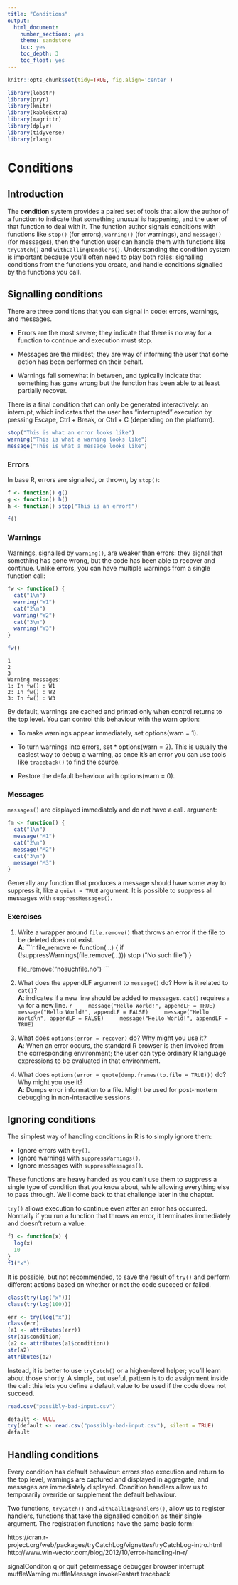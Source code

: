 ```yaml
---
title: "Conditions"
output:
  html_document:
    number_sections: yes
    theme: sandstone
    toc: yes
    toc_depth: 3
    toc_float: yes
---
```


```r
knitr::opts_chunk$set(tidy=TRUE, fig.align='center')
```

```r
library(lobstr)
library(pryr)
library(knitr)
library(kableExtra)
library(magrittr)
library(dplyr)
library(tidyverse)
library(rlang)
```

# Conditions
## Introduction
The **condition** system provides a paired set of tools that allow the author of a function to indicate that something unusual is happening, and the user of that function to deal with it. The function author signals conditions with functions like `stop()` (for errors), `warning()` (for warnings), and `message()` (for messages), then the function user can handle them with functions like `tryCatch()` and `withCallingHandlers()`. Understanding the condition system is important because you’ll often need to play both roles: signalling conditions from the functions you create, and handle conditions signalled by the functions you call.

## Signalling conditions
There are three conditions that you can signal in code: errors, warnings, and messages.

* Errors are the most severe; they indicate that there is no way for a function to continue and execution must stop.

* Messages are the mildest; they are way of informing the user that some action has been performed on their behalf.

* Warnings fall somewhat in between, and typically indicate that something has gone wrong but the function has been able to at least partially recover.

There is a final condition that can only be generated interactively: an interrupt, which indicates that the user has “interrupted” execution by pressing Escape, Ctrl + Break, or Ctrl + C (depending on the platform).

```r
stop("This is what an error looks like")
warning("This is what a warning looks like")
message("This is what a message looks like")
```

### Errors
In base R, errors are signalled, or thrown, by `stop()`:
```r
f <- function() g()
g <- function() h()
h <- function() stop("This is an error!")

f()
```

### Warnings
Warnings, signalled by `warning()`, are weaker than errors: they signal that something has gone wrong, but the code has been able to recover and continue. Unlike errors, you can have multiple warnings from a single function call:
```r
fw <- function() {
  cat("1\n")
  warning("W1")
  cat("2\n")
  warning("W2")
  cat("3\n")
  warning("W3")
}

fw()
```

```
1
2
3
Warning messages:
1: In fw() : W1
2: In fw() : W2
3: In fw() : W3
```

By default, warnings are cached and printed only when control returns to the top level. You can control this behaviour with the warn option:

* To make warnings appear immediately, set options(warn = 1).

* To turn warnings into errors, set * options(warn = 2). This is usually the easiest way to debug a warning, as once it’s an error you can use tools like `traceback()` to find the source.

* Restore the default behaviour with options(warn = 0).

### Messages
`messages()` are displayed immediately and do not have a call. argument:
```r
fm <- function() {
  cat("1\n")
  message("M1")
  cat("2\n")
  message("M2")
  cat("3\n")
  message("M3")
}
```

Generally any function that produces a message should have some way to suppress it, like a `quiet = TRUE` argument. It is possible to suppress all messages with `suppressMessages()`.

### Exercises
1. Write a wrapper around `file.remove()` that throws an error if the file to be deleted does not exist.  
**A**:
    ```r
    file_remove <- function(...) {
      if (!suppressWarnings(file.remove(...))) stop ("No such file")
    }
    
    file_remove("nosuchfile.no")
    ```

2. What does the appendLF argument to `message()` do? How is it related to `cat()`?  
**A**: indicates if a new line should be added to messages. `cat()` requires a `\n` for a new line.
    ```r
    message("Hello World!", appendLF = TRUE)
    message("Hello World!", appendLF = FALSE)
    message("Hello World\n", appendLF = FALSE)
    message("Hello World!", appendLF = TRUE)
    ```

3. What does `options(error = recover)` do? Why might you use it?  
**A**: When an error occurs, the standard R browser is then invoked from the corresponding environment; the user can type ordinary R language expressions to be evaluated in that environment.

4. What does `options(error = quote(dump.frames(to.file = TRUE)))` do? Why might you use it?  
**A**: Dumps error information to a file. Might be used for post-mortem debugging in non-interactive sessions.

## Ignoring conditions
The simplest way of handling conditions in R is to simply ignore them:

* Ignore errors with `try()`.
* Ignore warnings with `suppressWarnings()`.
* Ignore messages with `suppressMessages()`.

These functions are heavy handed as you can’t use them to suppress a single type of condition that you know about, while allowing everything else to pass through. We’ll come back to that challenge later in the chapter.

`try()` allows execution to continue even after an error has occurred. Normally if you run a function that throws an error, it terminates immediately and doesn’t return a value:

```r
f1 <- function(x) {
  log(x)
  10
}
f1("x")
```

It is possible, but not recommended, to save the result of `try()` and perform different actions based on whether or not the code succeed or failed. 

```r
class(try(log("x")))
class(try(log(100)))

err <- try(log("x"))
class(err)
(a1 <- attributes(err))
str(a1$condition)
(a2 <- attributes(a1$condition))
str(a2)
attributes(a2)
```

Instead, it is better to use `tryCatch()` or a higher-level helper; you’ll learn about those shortly. A simple, but useful, pattern is to do assignment inside the call: this lets you define a default value to be used if the code does not succeed.

```r
read.csv("possibly-bad-input.csv")

default <- NULL
try(default <- read.csv("possibly-bad-input.csv"), silent = TRUE)
default
```

## Handling conditions
Every condition has default behaviour: errors stop execution and return to the top level, warnings are captured and displayed in aggregate, and messages are immediately displayed. Condition handlers allow us to temporarily override or supplement the default behaviour.

Two functions, `tryCatch()` and `withCallingHandlers()`, allow us to register handlers, functions that take the signalled condition as their single argument. The registration functions have the same basic form:





https://cran.r-project.org/web/packages/tryCatchLog/vignettes/tryCatchLog-intro.html
http://www.win-vector.com/blog/2012/10/error-handling-in-r/



signalConditon
q or quit
getermessage
debugger
browser
interrupt
muffleWarning
muffleMessage
invokeRestart
traceback

